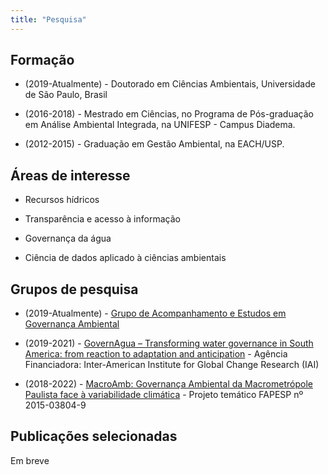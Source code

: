 ```yaml
---
title: "Pesquisa"
---
```


## Formação

-   (2019-Atualmente) - Doutorado em Ciências Ambientais, Universidade de São Paulo, Brasil

-   (2016-2018) - Mestrado em Ciências, no Programa de Pós-graduação em Análise Ambiental Integrada, na UNIFESP - Campus Diadema.

-   (2012-2015) - Graduação em Gestão Ambiental, na EACH/USP.

## Áreas de interesse

-   Recursos hídricos

-   Transparência e acesso à informação

-   Governança da água

-   Ciência de dados aplicado à ciências ambientais

## Grupos de pesquisa

-   (2019-Atualmente) - [Grupo de Acompanhamento e Estudos em Governança Ambiental](https://sites.usp.br/govamb/pagina-2/)

-   (2019-2021) - [GovernAgua -- Transforming water governance in South America: from reaction to adaptation and anticipation](https://saras-institute.org/governagua-transforming-water-governance-in-south-america-from-reaction-to-adaptation-and-anticipation/) - Agência Financiadora: Inter-American Institute for Global Change Research (IAI)

-   (2018-2022) - [MacroAmb: Governança Ambiental da Macrometrópole Paulista face à variabilidade climática](https://pesquisa.ufabc.edu.br/macroamb/governanca-de-saneamento-ambiental-e-analises-das-vulnerabilidades-na-macrometropole-paulista/) - Projeto temático FAPESP nº 2015-03804-9

## Publicações selecionadas

Em breve
